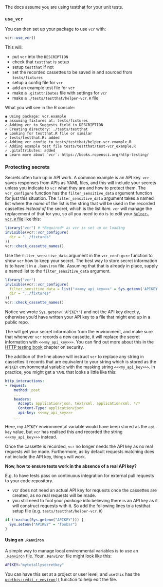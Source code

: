 The docs assume you are using testthat for your unit tests.

### `use_vcr`

You can then set up your package to use `vcr` with:

```r
vcr::use_vcr()
```

This will:

* put `vcr` into the `DESCRIPTION`
* check that `testthat` is setup
* setup `testthat` if not
* set the recorded cassettes to be saved in and sourced from `tests/fixtures`
* setup a config file for `vcr`
* add an example test file for `vcr`
* make a `.gitattributes` file with settings for `vcr` 
* make a `./tests/testthat/helper-vcr.R` file

What you will see in the R console:

```
◉ Using package: vcr.example  
◉ assuming fixtures at: tests/fixtures  
✓ Adding vcr to Suggests field in DESCRIPTION  
✓ Creating directory: ./tests/testthat  
◉ Looking for testthat.R file or similar  
✓ tests/testthat.R: added  
✓ Adding vcr config to tests/testthat/helper-vcr.example.R  
✓ Adding example test file tests/testthat/test-vcr_example.R  
✓ .gitattributes: added  
◉ Learn more about `vcr`: https://books.ropensci.org/http-testing/
```

### Protecting secrets

Secrets often turn up in API work. A common example is an API key. 
`vcr` saves responses from APIs as YAML files, and this will include your secrets unless you indicate to `vcr` what they are and how to protect them.
The `vcr_configure` function has the `filter_sensitive_data` argument function for just this situation. 
The `filter_sensitive_data` argument takes a named list where the _name_ of the list is the string that will be used in the recorded cassettes _instead of_ the secret, which is the list _item_. 
`vcr` will manage the replacement of that for you, so all you need to do is to edit your [`helper-vcr.R` file](https://testthat.r-lib.org/reference/test_dir.html#special-files) like this:

```r
library("vcr") # *Required* as vcr is set up on loading
invisible(vcr::vcr_configure(
  dir = "../fixtures"
))
vcr::check_cassette_names()
```

Use the `filter_sensitive_data` argument in the `vcr_configure` function to show `vcr` how to keep your secret. The best way to store secret information is to have it in a `.Renviron` file. Assuming that that is already in place, supply a named list to the `filter_sensitive_data` argument.

```r
library("vcr")
invisible(vcr::vcr_configure(
  filter_sensitive_data = list("<<<my_api_key>>>" = Sys.getenv('APIKEY')),  # add this
  dir = "../fixtures"
))
vcr::check_cassette_names()
```

Notice we wrote `Sys.getenv('APIKEY')` and not the API key directly, otherwise you'd have written your API key to a file that might end up in a public repo.

The will get your secret information from the environment, and make sure that whenever `vcr` records a new cassette, it will replace the secret information with `<<<my_api_key>>>`. You can find out more about this in the [HTTP testing book](https://books.ropensci.org/http-testing/) chapter on security.

The addition of the line above will instruct `vcr` to replace any string in cassettes it records that are equivalent to your string which is stored as the `APIKEY` environmental variable with the masking string `<<<my_api_key>>>`. In practice, you might get a `YAML` that looks a little like this:

```yaml
http_interactions:
- request:
    method: post
    ...
    headers:
      Accept: application/json, text/xml, application/xml, */*
      Content-Type: application/json
      api-key: <<<my_api_key>>>
    ...
```
Here, my `APIKEY` environmental variable would have been stored as the `api-key` value, but `vcr` has realised this and recorded the string `<<<my_api_key>>>` instead.

Once the cassette is recorded, `vcr` no longer needs the API key as no real requests will be made.
Furthermore, as by default requests matching does not include the API key, things will work.

**Now, how to ensure tests work in the absence of a real API key?**

E.g. to have tests pass on continuous integration for external pull requests to your code repository.

* vcr does not need an actual API key for requests once the cassettes are created, as no real requests will be made.
* you still need to fool your _package_ into believing there is an API key as it will construct requests with it. So add the following lines to a testthat setup file (e.g. `tests/testthat/helper-vcr.R`)

```r
if (!nzchar(Sys.getenv("APIKEY"))) {
  Sys.setenv("APIKEY" = "foobar")
}
```

#### Using an `.Renviron`

A simple way to manage local environmental variables is to use an [`.Renviron` file](https://rstats.wtf/r-startup.html#renviron). 
Your `.Renviron` file might look like this:

```sh
APIKEY="mytotallysecretkey"
```

You can have this set at a project or user level, and `usethis` has the [`usethis::edit_r_environ()`](https://usethis.r-lib.org/reference/edit.html) function to help edit the file.
